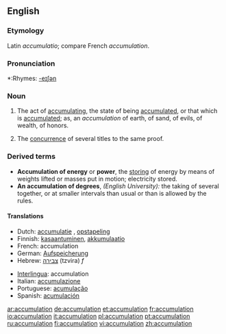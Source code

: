 ==English==

===Etymology===
Latin ''accumulatio''; compare French ''accumulation''.

===Pronunciation===
*:Rhymes: [[Rhymes:English:-eɪʃǝn|-eɪʃǝn]]

===Noun===
{{en-noun}}

# The act of [[accumulating]], the state of being [[accumulated]], or that which is [[accumulated]]; as, an ''accumulation'' of earth, of sand, of evils, of wealth, of honors.
# {{law}} The [[concurrence]] of several titles to the same proof.

===Derived terms===
*'''Accumulation of energy''' or '''power''', the [[storing]] of energy by means of weights lifted or masses put in motion; electricity stored.
*'''An accumulation of degrees''', ''(English University):'' the taking of several together, or at smaller intervals than usual or than is allowed by the rules.

====Translations====
{{top}}
*Dutch: [[accumulatie]] {{f}}, [[opstapeling]] {{f}}
*Finnish: [[kasaantuminen]], [[akkumulaatio]]
*French: accumulation {{f}}
*German: [[Aufspeicherung]] {{f}}
*Hebrew: [[צבירה]] (tzvira) ''f''
{{mid}}
*[[Interlingua]]: accumulation
*Italian: [[accumulazione]]
*Portuguese: [[acumulação]]
*Spanish: [[acumulación]] {{f}}
{{bottom}}

[[ar:accumulation]]
[[de:accumulation]]
[[et:accumulation]]
[[fr:accumulation]]
[[io:accumulation]]
[[it:accumulation]]
[[pl:accumulation]]
[[pt:accumulation]]
[[ru:accumulation]]
[[fi:accumulation]]
[[vi:accumulation]]
[[zh:accumulation]]